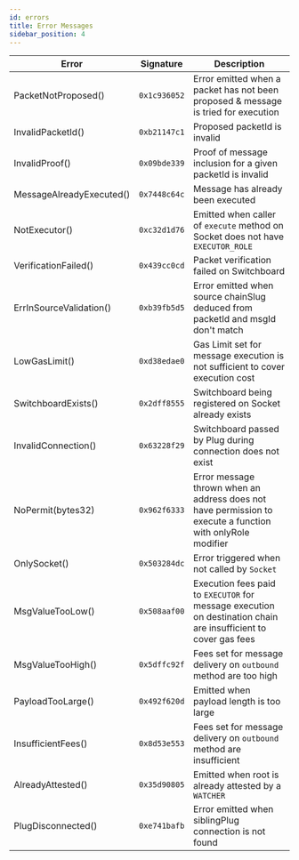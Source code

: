 ```yaml
---
id: errors
title: Error Messages
sidebar_position: 4
---
```


| Error                    | Signature    | Description                                                                                                     |
| ------------------------ | ------------ | --------------------------------------------------------------------------------------------------------------- |
| PacketNotProposed()      | `0x1c936052` | Error emitted when a packet has not been proposed & message is tried for execution                              |
| InvalidPacketId()        | `0xb21147c1` | Proposed packetId is invalid                                                                                    |
| InvalidProof()           | `0x09bde339` | Proof of message inclusion for a given packetId is invalid                                                      |
| MessageAlreadyExecuted() | `0x7448c64c` | Message has already been executed                                                                               |
| NotExecutor()            | `0xc32d1d76` | Emitted when caller of `execute` method on Socket does not have `EXECUTOR_ROLE`                                 |
| VerificationFailed()     | `0x439cc0cd` | Packet verification failed on Switchboard                                                                       |
| ErrInSourceValidation()  | `0xb39fb5d5` | Error emitted when source chainSlug deduced from packetId and msgId don't match                                 |
| LowGasLimit()            | `0xd38edae0` | Gas Limit set for message execution is not sufficient to cover execution cost                                   |
| SwitchboardExists()      | `0x2dff8555` | Switchboard being registered on Socket already exists                                                           |
| InvalidConnection()      | `0x63228f29` | Switchboard passed by Plug during connection does not exist                                                     |
| NoPermit(bytes32)        | `0x962f6333` | Error message thrown when an address does not have permission to execute a function with onlyRole modifier      |
| OnlySocket()             | `0x503284dc` | Error triggered when not called by `Socket`                                                                     |
| MsgValueTooLow()         | `0x508aaf00` | Execution fees paid to `EXECUTOR` for message execution on destination chain are insufficient to cover gas fees |
| MsgValueTooHigh()        | `0x5dffc92f` | Fees set for message delivery on `outbound` method are too high                                                 |
| PayloadTooLarge()        | `0x492f620d` | Emitted when payload length is too large                                                                        |
| InsufficientFees()       | `0x8d53e553` | Fees set for message delivery on `outbound` method are insufficient                                             |
| AlreadyAttested()        | `0x35d90805` | Emitted when root is already attested by a `WATCHER`                                                            |
| PlugDisconnected()       | `0xe741bafb` | Error emitted when siblingPlug connection is not found                                                          |
